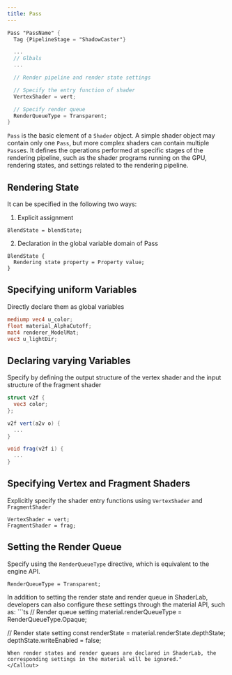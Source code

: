 ```yaml
---
title: Pass
---
```


```glsl
Pass "PassName" {
  Tag {PipelineStage = "ShadowCaster"}

  ...
  // Glbals
  ...

  // Render pipeline and render state settings 

  // Specify the entry function of shader
  VertexShader = vert;

  // Specify render queue
  RenderQueueType = Transparent;
}
```

`Pass` is the basic element of a `Shader` object. A simple shader object may contain only one `Pass`, but more complex shaders can contain multiple `Pass`es. It defines the operations performed at specific stages of the rendering pipeline, such as the shader programs running on the GPU, rendering states, and settings related to the rendering pipeline.

## Rendering State

It can be specified in the following two ways:

1. Explicit assignment

  ```
  BlendState = blendState;
  ```

2. Declaration in the global variable domain of Pass

  ```
  BlendState {
    Rendering state property = Property value;
  }
  ```

## Specifying uniform Variables

Directly declare them as global variables

```glsl
mediump vec4 u_color;
float material_AlphaCutoff;
mat4 renderer_ModelMat;
vec3 u_lightDir;
```

## Declaring varying Variables

Specify by defining the output structure of the vertex shader and the input structure of the fragment shader

```glsl
struct v2f {
  vec3 color;
};

v2f vert(a2v o) {
  ...
}

void frag(v2f i) {
  ...
}
```

## Specifying Vertex and Fragment Shaders

Explicitly specify the shader entry functions using `VertexShader` and `FragmentShader`

```
VertexShader = vert;
FragmentShader = frag;
```

## Setting the Render Queue

Specify using the `RenderQueueType` directive, which is equivalent to the engine API.

```
RenderQueueType = Transparent;
```

<Callout type="info">
In addition to setting the render state and render queue in ShaderLab, developers can also configure these settings through the material API, such as:
```ts
// Render queue setting
material.renderQueueType = RenderQueueType.Opaque;

// Render state setting
const renderState = material.renderState.depthState; 
depthState.writeEnabled = false;
```
When render states and render queues are declared in ShaderLab, the corresponding settings in the material will be ignored."
</Callout>
